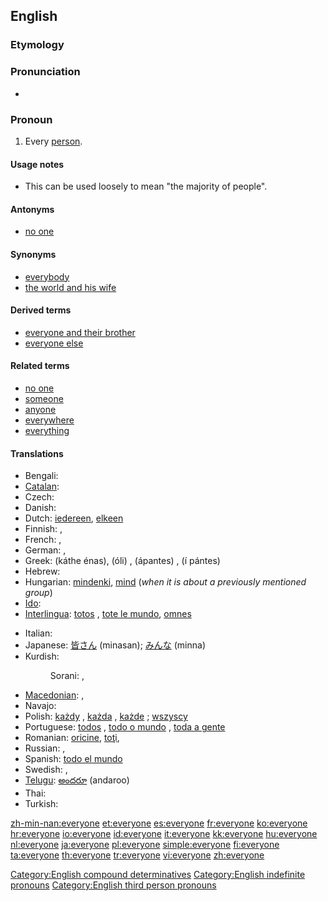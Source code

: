 ==English==

===Etymology===
{{compound|every|one}}

===Pronunciation===
* {{audio|en-us-everyone.ogg|Audio (US)}}

===Pronoun===
{{en-pron}}

# Every [[person]].

====Usage notes====
* This can be used loosely to mean "the majority of people".

====Antonyms====
* [[no one]]

====Synonyms====
* [[everybody]]
* [[the world and his wife]]

====Derived terms====
* [[everyone and their brother]]
* [[everyone else]]

====Related terms====
* [[no one]]
* [[someone]]
* [[anyone]]
* [[everywhere]]
* [[everything]]

====Translations====
{{trans-top|every person}}
* Bengali: {{t-|bn|সবাই|tr=shôbai|sc=Beng|xs=Bengali}}
* [[Catalan]]: {{t-|ca|tothom}}
* Czech: {{t+|cs|všichni|m}}
* Danish: {{t+|da|alle}}
* Dutch: [[iedereen]], [[elkeen]]
* Finnish: {{t+|fi|jokainen}}, {{t+|fi|kaikki}}
* French: {{t+|fr|chacun}},  {{t+|fr|tout le monde}}
* German: {{t|de|jeder(mann)}}, {{t+|de|jeder}}
* Greek: {{t+|el|κάθε ένας}} (káthe énas), {{t+|el|όλοι}} (óli) {{p}}, {{t+|el|άπαντες}} (ápantes) {{p}}, {{t+|el|οι πάντες}} (í pántes) {{p}}
* Hebrew: {{t-|he|כולם}}
* Hungarian: [[mindenki]], [[mind#Hungarian|mind]] (''when it is about a previously mentioned group'')
* [[Ido]]: {{t+|io|omnu|xs=Ido}}
* [[Interlingua]]: [[totos]] {{p}}, [[tote le mundo]], [[omnes]] {{p}}
{{trans-mid}}
* Italian: {{t-|it|ciascuno}}
* Japanese: [[皆さん]] (minasan); [[みんな]] (minna)
* Kurdish:
*: Sorani: {{t|ku|هه‌ریه‌که‌|tr=heryeke|sc=ku-Arab}}, {{t|ku|هه‌موکه‌س|tr=hemukes|sc=ku-Arab}}
* [[Macedonian]]: {{t-|mk|сите|tr=síte}}, {{t|mk|секој|tr=sékoj}}
* Navajo: {{tø|nv|tʼáá ájíłtso}}
* Polish: [[każdy]] {{m}}, [[każda]] {{f}}, [[każde]] {{n}}; [[wszyscy]]
* Portuguese: [[todos]] {{m|p}}, [[todo o mundo]] {{m}}, [[toda a gente]] {{f}}
* Romanian: [[oricine]], [[toţi]],  {{t-|ro|fiecare}}
* Russian: {{t+|ru|всякий|m}}, {{t+|ru|каждый|m}}
* Spanish: [[todo el mundo]] {{m}}
* Swedish: {{t|sv|alla}}, {{t|sv|allihop}}
* [[Telugu]]: [[అందరూ]] (andaroo)
* Thai: {{t+|th|ทุกคน}}
* Turkish: {{t+|tr|herkes}}
{{trans-bottom}}

[[Category:English compound determinatives]]
[[Category:English indefinite pronouns]]
[[Category:English third person pronouns]]

[[zh-min-nan:everyone]]
[[et:everyone]]
[[es:everyone]]
[[fr:everyone]]
[[ko:everyone]]
[[hr:everyone]]
[[io:everyone]]
[[id:everyone]]
[[it:everyone]]
[[kk:everyone]]
[[hu:everyone]]
[[nl:everyone]]
[[ja:everyone]]
[[pl:everyone]]
[[simple:everyone]]
[[fi:everyone]]
[[ta:everyone]]
[[th:everyone]]
[[tr:everyone]]
[[vi:everyone]]
[[zh:everyone]]